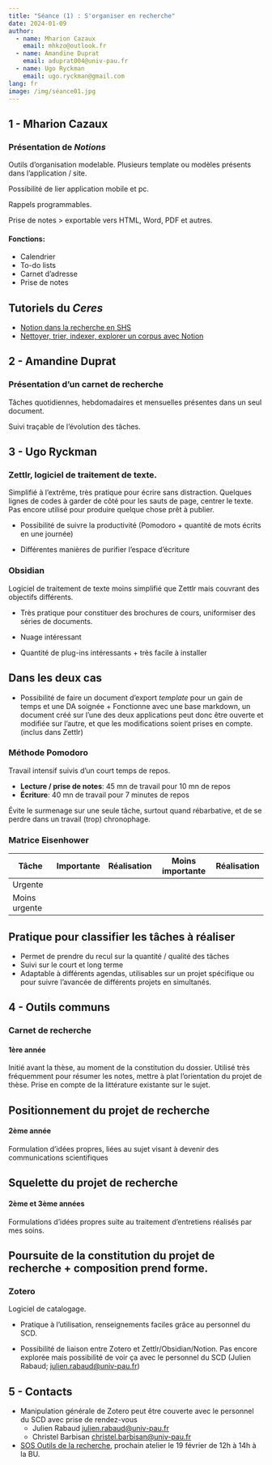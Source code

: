 ```yaml
---
title: "Séance (1) : S'organiser en recherche"
date: 2024-01-09
author:
  - name: Mharion Cazaux
    email: mhkzo@outlook.fr
  - name: Amandine Duprat
    email: aduprat004@univ-pau.fr
  - name: Ugo Ryckman
    email: ugo.ryckman@gmail.com
lang: fr
image: /img/séance01.jpg
---
```


## 1 - Mharion Cazaux

### Présentation de *Notions*

Outils d'organisation modelable. Plusieurs template ou modèles présents dans l'application / site.

Possibilité de lier application mobile et pc.

Rappels programmables.

Prise de notes \> exportable vers HTML, Word, PDF et autres.

#### Fonctions:

-   Calendrier
-   To-do lists
-   Carnet d'adresse
-   Prise de notes

::: callout-tip
## Tutoriels du *Ceres*

-   [Notion dans la recherche en SHS](https://ceres.sorbonne-universite.fr/tutoriels/2022-03-05_guide_notion/)
-   [Nettoyer, trier, indexer, explorer un corpus avec Notion](https://ceres.sorbonne-universite.fr/tutoriels/2023-04-06_cours_nettoyage/)
:::

## 2 - Amandine Duprat

### Présentation d'un carnet de recherche

Tâches quotidiennes, hebdomadaires et mensuelles présentes dans un seul document.

Suivi traçable de l'évolution des tâches.

## 3 - Ugo Ryckman

### Zettlr, logiciel de traitement de texte.

Simplifié à l'extrême, très pratique pour écrire sans distraction. Quelques lignes de codes à garder de côté pour les sauts de page, centrer le texte. Pas encore utilisé pour produire quelque chose prêt à publier.

-   Possibilité de suivre la productivité (Pomodoro + quantité de mots écrits en une journée)

-   Différentes manières de purifier l'espace d'écriture

### Obsidian

Logiciel de traitement de texte moins simplifié que Zettlr mais couvrant des objectifs différents.

-   Très pratique pour constituer des brochures de cours, uniformiser des séries de documents.

-   Nuage intéressant

-   Quantité de plug-ins intéressants + très facile à installer

::: callout-tip
## Dans les deux cas

-   Possibilité de faire un document d'export *template* pour un gain de temps et une DA soignée + Fonctionne avec une base markdown, un document créé sur l'une des deux applications peut donc être ouverte et modifiée sur l'autre, et que les modifications soient prises en compte. (inclus dans Zettlr)
:::

### Méthode Pomodoro

Travail intensif suivis d'un court temps de repos.

::: {.callout-note appearance="minimal"}
-   **Lecture / prise de notes**: 45 mn de travail pour 10 mn de repos
-   **Écriture**: 40 mn de travail pour 7 minutes de repos
:::

Évite le surmenage sur une seule tâche, surtout quand rébarbative, et de se perdre dans un travail (trop) chronophage.

### Matrice Eisenhower

| Tâche         | Importante | Réalisation | Moins importante | Réalisation |
|---------------|------------|-------------|------------------|-------------|
| Urgente       |            |             |                  |             |
| Moins urgente |            |             |                  |             |

::: callout-tip
## Pratique pour classifier les tâches à réaliser

-   Permet de prendre du recul sur la quantité / qualité des tâches
-   Suivi sur le court et long terme
-   Adaptable à différents agendas, utilisables sur un projet spécifique ou pour suivre l'avancée de différents projets en simultanés.
:::

## 4 - Outils communs

### Carnet de recherche

#### 1ère année

Initié avant la thèse, au moment de la constitution du dossier. Utilisé très fréquemment pour résumer les notes, mettre à plat l'orientation du projet de thèse. Prise en compte de la littérature existante sur le sujet.

::: {.callout-important icon="false"}
## Positionnement du projet de recherche
:::

#### 2ème année

Formulation d'idées propres, liées au sujet visant à devenir des communications scientifiques

::: {.callout-important icon="false"}
## Squelette du projet de recherche
:::

#### 2ème et 3ème années

Formulations d'idées propres suite au traitement d'entretiens réalisés par mes soins.

::: {.callout-important icon="false"}
## Poursuite de la constitution du projet de recherche + composition prend forme.
:::

### Zotero

Logiciel de catalogage.

-   Pratique à l'utilisation, renseignements faciles grâce au personnel du SCD.

-   Possibilité de liaison entre Zotero et Zettlr/Obsidian/Notion. Pas encore explorée mais possibilité de voir ça avec le personnel du SCD (Julien Rabaud; [julien.rabaud\@univ-pau.fr](mailto:julien.rabaud@univ-pau.fr){.email})

## 5 - Contacts

-   Manipulation générale de Zotero peut être couverte avec le personnel du SCD avec prise de rendez-vous
    -   Julien Rabaud [julien.rabaud\@univ-pau.fr](mailto:julien.rabaud@univ-pau.fr){.email}
    -   Christel Barbisan [christel.barbisan\@univ-pau.fr](mailto:christel.barbisan@univ-pau.fr){.email}
-   [SOS Outils de la recherche](https://bibliotheques.univ-pau.fr/fr/actualites-des-bibliotheques/ateliers-sos-methodes-et-techniques-des-shs.html), prochain atelier le 19 février de 12h à 14h à la BU.